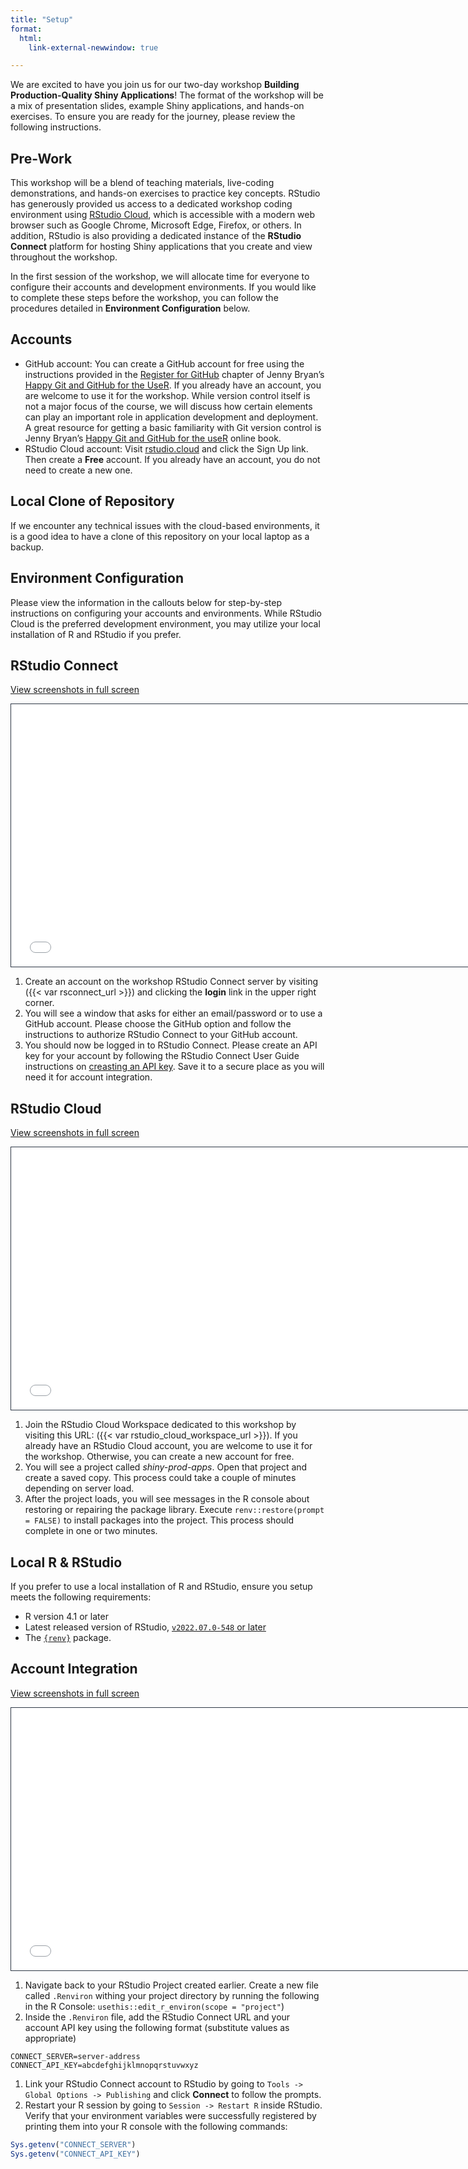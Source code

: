 ```yaml
---
title: "Setup"
format: 
  html:
    link-external-newwindow: true

---
```


We are excited to have you join us for our two-day workshop **Building Production-Quality Shiny Applications**! The format of the workshop will be a mix of presentation slides, example Shiny applications, and hands-on exercises. To ensure you are ready for the journey, please review the following instructions.

## Pre-Work

This workshop will be a blend of teaching materials, live-coding demonstrations, and hands-on exercises to practice key concepts. RStudio has generously provided us access to a dedicated workshop coding environment using [RStudio Cloud](https://rstudio.cloud), which is accessible with a modern web browser such as Google Chrome, Microsoft Edge, Firefox, or others. In addition, RStudio is also providing a dedicated instance of the **RStudio Connect** platform for hosting Shiny applications that you create and view throughout the workshop. 

In the first session of the workshop, we will allocate time for everyone to configure their accounts and development environments. If you would like to complete these steps before the workshop, you can follow the procedures detailed in **Environment Configuration** below.

## Accounts 

* GitHub account: You can create a GitHub account for free using the instructions provided in the [Register for GitHub](https://happygitwithr.com/github-acct.html#github-acct) chapter of Jenny Bryan's [Happy Git and GitHub for the UseR](https://happygitwithr.com/index.html). If you already have an account, you are welcome to use it for the workshop. While version control itself is not a major focus of the course, we will discuss how certain elements can play an important role in application development and deployment. A great resource for getting a basic familiarity with Git version control is Jenny Bryan's [Happy Git and GitHub for the useR](https://happygitwithr.com/index.html) online book.
* RStudio Cloud account: Visit [rstudio.cloud](https://rstudio.cloud) and click the Sign Up link. Then create a **Free** account. If you already have an account, you do not need to create a new one.

## Local Clone of Repository

If we encounter any technical issues with the cloud-based environments, it is a good idea to have a clone of this repository on your local laptop as a backup. 

## Environment Configuration

Please view the information in the callouts below for step-by-step instructions on configuring your accounts and environments. While RStudio Cloud is the preferred development environment, you may utilize your local installation of R and RStudio if you prefer.

:::{.callout-tip collapse="true"}

## RStudio Connect

[View screenshots in full screen](materials/setup-resources/index.html#/rcreate-rstudio-connect-account)

```{=html}
<iframe class="slide-deck" src="materials/setup-resources/#/create-rstudio-connect-account" height="420" width="747" style="border: 1px solid #2e3846;"></iframe>
```

1. Create an account on the workshop RStudio Connect server by visiting ({{< var rsconnect_url >}}) and clicking the **login** link in the upper right corner.
1. You will see a window that asks for either an email/password or to use a GitHub account. Please choose the GitHub option and follow the instructions to authorize RStudio Connect to your GitHub account.
1. You should now be logged in to RStudio Connect. Please create an API key for your account by following the RStudio Connect User Guide instructions on [creasting an API key](https://docs.rstudio.com/connect/user/api-keys/). Save it to a secure place as you will need it for account integration.

:::

:::{.callout-tip collapse="true"}

## RStudio Cloud

[View screenshots in full screen](materials/setup-resources/index.html#/rstudio-cloud-setup)

```{=html}
<iframe class="slide-deck" src="materials/setup-resources/#/rstudio-cloud-setup" height="420" width="747" style="border: 1px solid #2e3846;"></iframe>
```

1. Join the RStudio Cloud Workspace dedicated to this workshop by visiting this URL: ({{< var rstudio_cloud_workspace_url >}}). If you already have an RStudio Cloud account, you are welcome to use it for the workshop. Otherwise, you can create a new account for free.
1. You will see a project called *shiny-prod-apps*. Open that project and create a saved copy. This process could take a couple of minutes depending on server load.
1. After the project loads, you will see messages in the R console about restoring or repairing the package library. Execute `renv::restore(prompt = FALSE)` to install packages into the project. This process should complete in one or two minutes.

:::

:::{.callout-caution collapse="true"}

## Local R & RStudio

If you prefer to use a local installation of R and RStudio, ensure you setup meets the following requirements:

* R version 4.1 or later
* Latest released version of RStudio, [`v2022.07.0-548` or later](https://www.rstudio.com/products/rstudio/download/#download)
* The [`{renv}`](https://rstudio.github.io/renv/articles/renv.html) package. 

:::

:::{.callout-tip collapse="true"}

## Account Integration

[View screenshots in full screen](materials/setup-resources/index.html#/account-integrations)

```{=html}
<iframe class="slide-deck" src="materials/setup-resources/#/account-integrations" height="420" width="747" style="border: 1px solid #2e3846;"></iframe>
```

1. Navigate back to your RStudio Project created earlier. Create a new file called `.Renviron` withing your project directory by running the following in the R Console: `usethis::edit_r_environ(scope = "project"`)
1. Inside the `.Renviron` file, add the RStudio Connect URL and your account API key using the following format (substitute values as appropriate)

```
CONNECT_SERVER=server-address
CONNECT_API_KEY=abcdefghijklmnopqrstuvwxyz
```

1. Link your RStudio Connect account to RStudio by going to `Tools -> Global Options -> Publishing` and click **Connect** to follow the prompts.
1. Restart your R session by going to `Session -> Restart R` inside RStudio. Verify that your environment variables were successfully registered by printing them into your R console with the following commands:

```r
Sys.getenv("CONNECT_SERVER")
Sys.getenv("CONNECT_API_KEY")
```

:::

